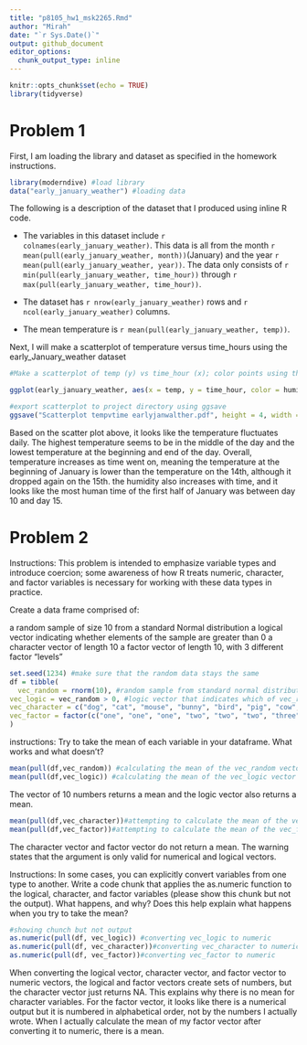 ```yaml
---
title: "p8105_hw1_msk2265.Rmd"
author: "Mirah"
date: "`r Sys.Date()`"
output: github_document
editor_options: 
  chunk_output_type: inline
---
```


```r
knitr::opts_chunk$set(echo = TRUE)
library(tidyverse)
```
# Problem 1

First, I am loading the library and dataset as specified in the homework instructions.
```r
library(moderndive) #load library
data("early_january_weather") #loading data 

```

The following is a description of the dataset that I produced using inline R code.

  * The variables in this dataset include `r colnames(early_january_weather)`. This data is all from the month `r mean(pull(early_january_weather, month))`(January) and the year `r mean(pull(early_january_weather, year))`. The data only consists of `r min(pull(early_january_weather, time_hour))` through `r max(pull(early_january_weather, time_hour))`. 
  
  * The dataset has `r nrow(early_january_weather)` rows and `r ncol(early_january_weather)` columns. 
  
  * The mean temperature is `r mean(pull(early_january_weather, temp))`.

Next, I will make a scatterplot of temperature versus time_hours using the early_January_weather dataset 
```r
#Make a scatterplot of temp (y) vs time_hour (x); color points using the humid variable (adding color = ... inside of aes in your ggplot code should help). Describe patterns that are apparent in this plot.

ggplot(early_january_weather, aes(x = temp, y = time_hour, color = humid)) + geom_point()

#export scatterplot to project directory using ggsave
ggsave("Scatterplot tempvtime earlyjanwalther.pdf", height = 4, width = 6)

```

Based on the scatter plot above, it looks like the temperature fluctuates daily. The highest temperature seems to be in the middle of the day and the lowest temperature at the beginning and end of the day. Overall, temperature increases as time went on, meaning the temperature at the beginning of January is lower than the temperature on the 14th, although it dropped again on the 15th. the humidity also increases with time, and it looks like the most human time of the first half of January was between day 10 and day 15. 


# Problem 2 

Instructions: This problem is intended to emphasize variable types and introduce coercion; some awareness of how R treats numeric, character, and factor variables is necessary for working with these data types in practice.

Create a data frame comprised of:

a random sample of size 10 from a standard Normal distribution
a logical vector indicating whether elements of the sample are greater than 0
a character vector of length 10
a factor vector of length 10, with 3 different factor “levels”

```r
set.seed(1234) #make sure that the random data stays the same
df = tibble(
  vec_random = rnorm(10), #random sample from standard normal distribution of size 10
vec_logic = vec_random > 0, #logic vector that indicates which of vec_random are grater than 0
vec_character = c("dog", "cat", "mouse", "bunny", "bird", "pig", "cow", "fish", "sheep", "hen"), #character vector i did animals, there werent instructions on what to make this 
vec_factor = factor(c("one", "one", "one", "two", "two", "two", "three", "three","three", "three")), #factor vector with 3 levels
)
```

instructions: Try to take the mean of each variable in your dataframe. What works and what doesn’t?
```r
mean(pull(df,vec_random)) #calculating the mean of the vec_random vector in the df dataframe
mean(pull(df,vec_logic)) #calculating the mean of the vec_logic vector in the df dataframe
```

The vector of 10 numbers returns a mean and the logic vector also returns a mean.
``` r
mean(pull(df,vec_character))#attempting to calculate the mean of the vec_character vector in the df dataframe
mean(pull(df,vec_factor))#attempting to calculate the mean of the vec_factor vector in the df dataframe
```
The character vector and factor vector do not return a mean. The warning states that the argument is only valid for numerical and logical vectors.


Instructions: In some cases, you can explicitly convert variables from one type to another. Write a code chunk that applies the as.numeric function to the logical, character, and factor variables (please show this chunk but not the output). What happens, and why? Does this help explain what happens when you try to take the mean?
```r
#showing chunch but not output
as.numeric(pull(df, vec_logic)) #converting vec_logic to numeric
as.numeric(pull(df, vec_character))#converting vec_character to numeric
as.numeric(pull(df, vec_factor))#converting vec_factor to numeric
```
When converting the logical vector, character vector, and factor vector to numeric vectors, the logical and factor vectors create sets of numbers, but the character vector just returns NA. This explains why there is no mean for character variables. For the factor vector, it looks like there is a numerical output but it is numbered in alphabetical order, not by the numbers I actually wrote. When I actually calculate the mean of my factor vector after converting it to numeric, there is a mean.

